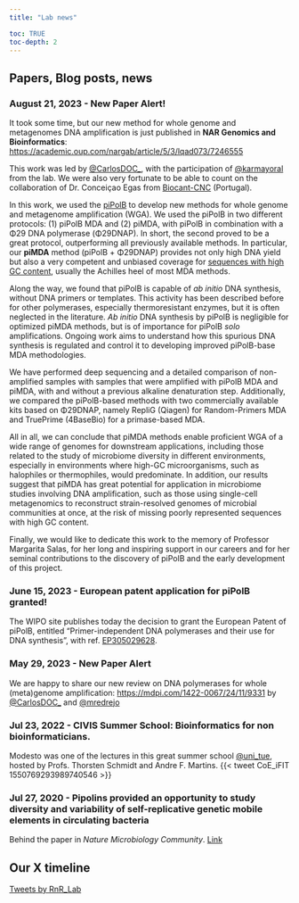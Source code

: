 ```yaml
---
title: "Lab news"

toc: TRUE
toc-depth: 2
---
```


## Papers, Blog posts, news

### August 21, 2023 - New Paper Alert!

It took some time, but our new method for whole genome and metagenomes DNA amplification is just published in **NAR Genomics and Bioinformatics**: <https://academic.oup.com/nargab/article/5/3/lqad073/7246555>

This work was led by [\@CarlosDOC\_](https://twitter.com/CarlosDOC_), with the participation of [\@karmayoral](https://twitter.com/karmayoral) from the lab. We were also very fortunate to be able to count on the collaboration of Dr. Conceiçao Egas from [Biocant-CNC](https://cnc.uc.pt/en/people/c-egas) (Portugal).

In this work, we used the [piPolB](polb.html#pipolb) to develop new methods for whole genome and metagenome amplification (WGA). We used the piPolB in two different protocols: (1) piPolB MDA and (2) piMDA, with piPolB in combination with a Φ29 DNA polymerase (Φ29DNAP). In short, the second proved to be a great protocol, outperforming all previously available methods. In particular, our **piMDA** method (piPolB + Φ29DNAP) provides not only high DNA yield but also a very competent and unbiased coverage for [sequences with high GC content]{.underline}, usually the Achilles heel of most MDA methods.

Along the way, we found that piPolB is capable of *ab initio* DNA synthesis, without DNA primers or templates. This activity has been described before for other polymerases, especially thermoresistant enzymes, but it is often neglected in the literature. *Ab initio* DNA synthesis by piPolB is negligible for optimized piMDA methods, but is of importance for piPolB *solo* amplifications. Ongoing work aims to understand how this spurious DNA synthesis is regulated and control it to developing improved piPolB-base MDA methodologies.

We have performed deep sequencing and a detailed comparison of non-amplified samples with samples that were amplified with piPolB MDA and piMDA, with and without a previous alkaline denaturation step. Additionally, we compared the piPolB-based methods with two commercially available kits based on Φ29DNAP, namely RepliG (Qiagen) for Random-Primers MDA and TruePrime (4BaseBio) for a primase-based MDA.

All in all, we can conclude that piMDA methods enable proficient WGA of a wide range of genomes for downstream applications, including those related to the study of microbiome diversity in different environments, especially in environments where high-GC microorganisms, such as halophiles or thermophiles, would predominate. In addition, our results suggest that piMDA has great potential for application in microbiome studies involving DNA amplification, such as those using single-cell metagenomics to reconstruct strain-resolved genomes of microbial communities at once, at the risk of missing poorly represented sequences with high GC content.

Finally, we would like to dedicate this work to the memory of Professor Margarita Salas, for her long and inspiring support in our careers and for her seminal contributions to the discovery of piPolB and the early development of this project.

### 

### June 15, 2023 - European patent application for piPolB granted!

The WIPO site publishes today the decision to grant the European Patent of piPolB, entitled "Primer-independent DNA polymerases and their use for DNA synthesis", with ref. [EP305029628](https://patentscope.wipo.int/search/en/detail.jsf?docId=EP305029628&_fid=EP305029628).

### 

### May 29, 2023 - New Paper Alert

We are happy to share our new review on DNA polymerases for whole (meta)genome amplification: <https://mdpi.com/1422-0067/24/11/9331> by [\@CarlosDOC\_](https://twitter.com/CarlosDOC_) and [\@mredrejo](https://twitter.com/mredrejo)

### 

### Jul 23, 2022 - CIVIS Summer School: Bioinformatics for non bioinformaticians.

Modesto was one of the lectures in this great summer school [\@uni_tue](https://twitter.com/uni_tue), hosted by Profs. Thorsten Schmidt and Andre F. Martins. {{< tweet CoE_iFIT 1550769293989740546 >}}

### Jul 27, 2020 - Pipolins provided an opportunity to study diversity and variability of self-replicative genetic mobile elements in circulating bacteria

Behind the paper in *Nature Microbiology Community*. [Link](https://microbiologycommunity.nature.com/posts/pipolins-provided-an-opportunity-to-study-diversity-and-variability-of-self-replicative-genetic-mobile-elements-in-circulating-bacteria)

## Our **X** timeline

```{=html}

<a class="twitter-timeline" href="https://twitter.com/RnR_Lab?ref_src=twsrc%5Etfw">Tweets by RnR_Lab</a> <script async src="https://platform.twitter.com/widgets.js" charset="utf-8"></script>
```
